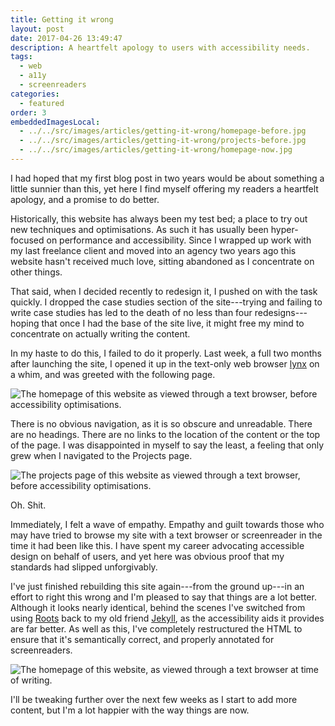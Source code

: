 ```yaml
---
title: Getting it wrong
layout: post
date: 2017-04-26 13:49:47
description: A heartfelt apology to users with accessibility needs.
tags:
  - web
  - a11y
  - screenreaders
categories:
  - featured
order: 3
embeddedImagesLocal:
  - ../../src/images/articles/getting-it-wrong/homepage-before.jpg
  - ../../src/images/articles/getting-it-wrong/projects-before.jpg
  - ../../src/images/articles/getting-it-wrong/homepage-now.jpg
---
```


I had hoped that my first blog post in two years would be about something a little sunnier than this, yet here I find myself offering my readers a heartfelt apology, and a promise to do better.

Historically, this website has always been my test bed; a place to try out new techniques and optimisations. As such it has usually been hyper-focused on performance and accessibility. Since I wrapped up work with my last freelance client and moved into an agency two years ago this website hasn't received much love, sitting abandoned as I concentrate on other things.

That said, when I decided recently to redesign it, I pushed on with the task quickly. I dropped the case studies section of the site---trying and failing to write case studies has led to the death of no less than four redesigns---hoping that once I had the base of the site live, it might free my mind to concentrate on actually writing the content.

In my haste to do this, I failed to do it properly. Last week, a full two months after launching the site, I opened it up in the text-only web browser [lynx](<https://en.m.wikipedia.org/wiki/Lynx_(web_browser)> 'lynx - a text-only web browser') on a whim, and was greeted with the following page.

<Image
  image={props.images[0]}
  alt="The homepage of this website as viewed through a text browser, before accessibility optimisations."
  caption="The homepage of this website as viewed through a text browser, before accessibility optimisations."
  sizes="(min-width: 46.5em) 46.5em, 100vw"
/>

There is no obvious navigation, as it is so obscure and unreadable. There are no headings. There are no links to the location of the content or the top of the page. I was disappointed in myself to say the least, a feeling that only grew when I navigated to the Projects page.

<Image
  image={props.images[1]}
  alt="The projects page of this website as viewed through a text browser, before accessibility optimisations."
  caption="The projects page of this website as viewed through a text browser, before accessibility optimisations."
  sizes="(min-width: 46.5em) 46.5em, 100vw"
/>

Oh. Shit.

Immediately, I felt a wave of empathy. Empathy and guilt towards those who may have tried to browse my site with a text browser or screenreader in the time it had been like this. I have spent my career advocating accessible design on behalf of users, and yet here was obvious proof that my standards had slipped unforgivably.

I've just finished rebuilding this site again---from the ground up---in an effort to right this wrong and I'm pleased to say that things are a lot better. Although it looks nearly identical, behind the scenes I've switched from using [Roots](http://roots.cx 'Roots') back to my old friend [Jekyll](http://jekyllrb.com 'Jekyll'), as the accessibility aids it provides are far better. As well as this, I've completely restructured the HTML to ensure that it's semantically correct, and properly annotated for screenreaders.

<Image
  image={props.images[2]}
  alt="The homepage of this website, as viewed through a text browser at time of writing."
  caption="The homepage of this website, as viewed through a text browser at time of writing."
  sizes="(min-width: 46.5em) 46.5em, 100vw"
/>

I'll be tweaking further over the next few weeks as I start to add more content, but I'm a lot happier with the way things are now.
